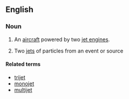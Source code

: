 ==English==
{{wikipedia}}
===Noun===
{{en-noun}}

# {{aviation}} An [[aircraft]] powered by two [[jet engine]]s.
# {{physics}} Two [[jet]]s of particles from an event or source

====Related terms====
* [[trijet]]
* [[monojet]]
* [[multijet]]
